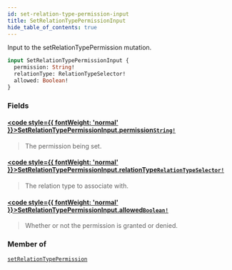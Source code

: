 ```yaml
---
id: set-relation-type-permission-input
title: SetRelationTypePermissionInput
hide_table_of_contents: true
---
```








Input to the setRelationTypePermission mutation.

```graphql
input SetRelationTypePermissionInput {
  permission: String!
  relationType: RelationTypeSelector!
  allowed: Boolean!
}
```


### Fields

#### [<code style={{ fontWeight: 'normal' }}>SetRelationTypePermissionInput.<b>permission</b></code>](#)<Bullet />[`String!`](/docs/v1/directory-api-reference/schema/common/scalars/string) <Badge class="secondary" text="non-null"/> <Badge class="secondary" text="scalar"/> <Badge class="secondary" text="common"/>
> The permission being set.
> 

#### [<code style={{ fontWeight: 'normal' }}>SetRelationTypePermissionInput.<b>relationType</b></code>](#)<Bullet />[`RelationTypeSelector!`](/docs/v1/directory-api-reference/schema/relation-types/inputs/relation-type-selector) <Badge class="secondary" text="non-null"/> <Badge class="secondary" text="input"/> <Badge class="secondary" text="relation-types"/>
> The relation type to associate with.
> 

#### [<code style={{ fontWeight: 'normal' }}>SetRelationTypePermissionInput.<b>allowed</b></code>](#)<Bullet />[`Boolean!`](/docs/v1/directory-api-reference/schema/common/scalars/boolean) <Badge class="secondary" text="non-null"/> <Badge class="secondary" text="scalar"/> <Badge class="secondary" text="common"/>
> Whether or not the permission is granted or denied.
> 



### Member of

[`setRelationTypePermission`](/docs/v1/directory-api-reference/schema/permissions/mutations/set-relation-type-permission)  <Badge class="secondary" text="mutation"/>



